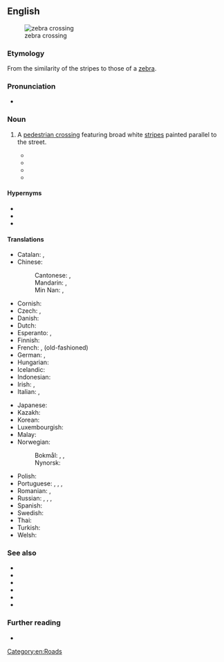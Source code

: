 ==English==
[[File:Zebra crossing.jpg|thumb|zebra crossing]]

===Etymology===
From the similarity of the stripes to those of a [[zebra]].

===Pronunciation===
* {{audio|en|en-au-zebra crossing.ogg|Audio (AU)}}

===Noun===
{{en-noun}}

# {{lb|en|Australian|UK|NZ|Singapore}} A [[pedestrian crossing]] featuring broad white [[stripe]]s painted parallel to the street.
#* {{RQ:Adams Hitchhiker|chapter=6|page=50|passage='Oh, that was easy,' says Man, and for an encore goes on to prove that black is white and gets himself killed on the next '''zebra crossing'''.}}
#* {{quote-book
|en
|year=2003
|title=The Highway Code for Northern Ireland
|publisher=The Stationery Office
|isbn=9780337044052
|page=16
|pageurl=http://books.google.com/books?id=yubfM0rSbE4C&pg=PA16&dq=%22zebra+crossing%22
|passage=Do not ride across a [[pelican crossing|pelican]], [[puffin crossing|puffin]] or '''zebra crossing'''. Dismount and wheel your cycle across.
}}
#* {{quote-book
|en
|date=2008-12-16
|title={{w|The God of Small Things}}
|first=Arundhati
|last=Roy
|authorlink=Arundhati Roy
|publisher=Random House
|isbn=9780812979657
|ol=24604480M
|section=Ch. 1
|url=http://books.google.com/books?id=nwICBETtEqYC&pg=PT12&dq=%22zebra+crossing%22
|passage=They also believed that if they were killed on a '''zebra crossing''', the Government would pay for their funerals. They had the definite impression that that was what '''zebra crossings''' were meant for. Free funerals.
}}
#* {{quote-journal
|en
|date=2010-12-22
|title=Beatles' Abbey Road '''zebra crossing''' given listed status
|periodical=BBC News
|url=http://www.bbc.co.uk/news/uk-england-london-12059385
|passage=The Abbey Road '''zebra crossing''' in north London — made famous after appearing on a Beatles album cover — has been given Grade II listed status.
}}

====Hypernyms====
* {{l|en|crosswalk}}
* {{l|en|pedestrian crossing}}
* {{l|en|ped xing}}

====Translations====
{{trans-top|pedestrian crossing featuring broad white stripes}}
* Catalan: {{t|ca|pas zebra|m}}, {{t|ca|pas de zebra|m}}
* Chinese:
*: Cantonese: {{t|yue|斑馬線|sc=Hani}}, {{t|yue|斑马线|tr=baan1 maa5 sin3|sc=Hani}}
*: Mandarin: {{t+|cmn|斑馬線|sc=Hani}}, {{t+|cmn|斑马线|tr=bānmǎxiàn|sc=Hani}}
*: Min Nan: {{t+|nan|斑馬線|sc=Hani}}, {{t|nan|斑马线|tr=pan-má-sòaⁿ, pan-bé-sòaⁿ|sc=Hani}}
* Cornish: {{t|kw|treusva labol|f}}
* Czech: {{t+|cs|zebra|f}}, {{t+|cs|přechod pro chodce}}
* Danish: {{t|da|fodgængerovergang|c}}
* Dutch: {{t+|nl|zebrapad|n}}
* Esperanto: {{t|eo|stripasejo}}, {{t|eo|zebrostria pasejo}}
* Finnish: {{t+|fi|suojatie}}
* French: {{t+|fr|passage piétons|m}}, {{t+|fr|passage clouté|m}} (old-fashioned)
* German: {{t+|de|Zebrastreifen|m}}, {{t+|de|Fußgängerüberweg|m}} {{qualifier|formally}}
* Hungarian: {{t+|hu|zebra}}
* Icelandic: {{t|is|sebrabraut|f}}
* Indonesian: {{t|id|zebra cross}}
* Irish: {{t|ga|trasrian síogach|m}}, {{t|ga|bealach trasna|m}}
* Italian: {{t|it|strisce pedonali|f}}, {{t|it|attraversamento zebrato|m}}
{{trans-mid}}
* Japanese: {{t+|ja|横断歩道|tr=おうだん ほどう, ōdan hodō|sc=Jpan}}
* Kazakh: {{t|kk|жаяу өткел}}
* Korean: {{t+|ko|횡단보도(橫斷步道)}}
* Luxembourgish: {{t|lb|Zebrasträif|f}}
* Malay: {{t+|ms|lintasan zebra}}
* Norwegian:
*: Bokmål: {{t|nb|fotgjengerfelt|n}}, {{t|nb|fotgjengerovergang|m}}, {{t|nb|gangfelt|n}}
*: Nynorsk: {{t|nn|gangfelt|n}}
* Polish: {{t+|pl|zebra|f}}
* Portuguese: {{t+|pt|passadeira|f}} {{q|Portugal}}, {{t+|pt|zebra|f}} {{q|Portugal}}, {{t|pt|faixa de pedestres|f}} {{q|Brazil}}, {{t+|pt|faixa|f}} {{q|Brazil}}
* Romanian: {{t|ro|trecere de pietoni|f}}, {{t+|ro|zebră|f}}
* Russian: {{t+|ru|пешехо́дный перехо́д|m}}, {{t|ru|полоса́тый перехо́д|m}}, {{t+|ru|зе́бра|f}}, {{t|ru|зе́бра перехо́д|m}}
* Spanish: {{t|es|paso de cebra|m}}
* Swedish: {{t+|sv|övergångsställe}}
* Thai: {{t+|th|ทางม้าลาย|tr=taang máa laai}}
* Turkish: {{t+|tr|yaya geçidi}}
* Welsh: {{t|cy|croesfan sebra|f}}
{{trans-bottom}}

===See also===
* {{l|en|Belisha beacon}}
* {{l|en|ghost island}}
* {{l|en|island}}
* {{l|en|pelican crossing}}
* {{l|en|puffin crossing}}
* {{l|en|toucan crossing}}

===Further reading===
* {{pedia}}

[[Category:en:Roads]]